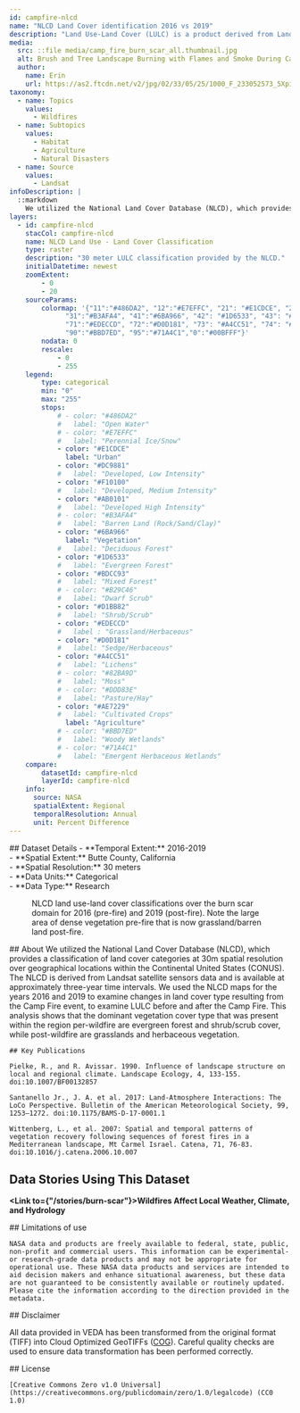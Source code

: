 ---
id: campfire-nlcd
name: "NLCD Land Cover identification 2016 vs 2019"
description: "Land Use-Land Cover (LULC) is a product derived from Landsat NLCD (national Land Cover Database) data, who’s most recent iteration is from 2019 satellite imagery."
media:
  src: ::file media/camp_fire_burn_scar_all.thumbnail.jpg
  alt: Brush and Tree Landscape Burning with Flames and Smoke During California Wildfire
  author:
    name: Erin
    url: https://as2.ftcdn.net/v2/jpg/02/33/05/25/1000_F_233052573_5Xpiw48FkuBnLzxopKwKHo2boD5QaZJW.jpg
taxonomy:
  - name: Topics
    values:
      - Wildfires
  - name: Subtopics
    values:
      - Habitat
      - Agriculture
      - Natural Disasters
  - name: Source
    values:
      - Landsat
infoDescription: |
  ::markdown
    We utilized the National Land Cover Database (NLCD), which provides a classification of land cover categories at 30m spatial resolution over geographical locations within the Continental United States (CONUS). The NLCD is derived from Landsat satellite sensors data and is available at approximately three-year time intervals. We used the NLCD maps for the years 2016 and 2019 to examine changes in land cover type resulting from the Camp Fire event, to examine LULC before and after the Camp Fire. This analysis shows that the dominant vegetation cover type that was present within the region per-wildfire are evergreen forest and shrub/scrub cover, while post-wildfire are grasslands and herbaceous vegetation.
layers:
  - id: campfire-nlcd
    stacCol: campfire-nlcd
    name: NLCD Land Use - Land Cover Classification
    type: raster
    description: "30 meter LULC classification provided by the NLCD."
    initialDatetime: newest
    zoomExtent:
        - 0
        - 20
    sourceParams:
        colormap: '{"11":"#486DA2", "12":"#E7EFFC", "21": "#E1CDCE", "22": "#DC9881", "23": "#F10100", "24": "#AB0101",
              "31":"#B3AFA4", "41":"#6BA966", "42": "#1D6533", "43": "#BDCC93", "51": "#B29C46", "52": "#D1BB82",
              "71":"#EDECCD", "72":"#D0D181", "73": "#A4CC51", "74": "#82BA9D", "81": "#DDD83E", "82": "#AE7229",
              "90":"#BBD7ED", "95":"#71A4C1","0":"#00BFFF"}'
        nodata: 0
        rescale:
            - 0
            - 255   
    legend:
        type: categorical
        min: "0"
        max: "255"
        stops:
            # - color: "#486DA2"
            #   label: "Open Water"
            # - color: "#E7EFFC"
            #   label: "Perennial Ice/Snow"
            - color: "#E1CDCE"
              label: "Urban"
            - color: "#DC9881"
            #   label: "Developed, Low Intensity"
            - color: "#F10100"
            #   label: "Developed, Medium Intensity"
            - color: "#AB0101"
            #   label: "Developed High Intensity"
            # - color: "#B3AFA4"
            #   label: "Barren Land (Rock/Sand/Clay)"
            - color: "#6BA966"
              label: "Vegetation"
            #   label: "Deciduous Forest"
            - color: "#1D6533"
            #   label: "Evergreen Forest"
            - color: "#BDCC93"
            #   label: "Mixed Forest"
            # - color: "#B29C46"
            #   label: "Dwarf Scrub"
            - color: "#D1BB82"
            #   label: "Shrub/Scrub"
            - color: "#EDECCD"
            #   label : "Grassland/Herbaceous"
            - color: "#D0D181"
            #   label: "Sedge/Herbaceous"
            - color: "#A4CC51"
            #   label: "Lichens"
            # - color: "#82BA9D"
            #   label: "Moss"
            # - color: "#DDD83E"
            #   label: "Pasture/Hay"
            - color: "#AE7229"
            #   label: "Cultivated Crops"
              label: "Agriculture"
            # - color: "#BBD7ED"
            #   label: "Woody Wetlands"
            # - color: "#71A4C1"
            #   label: "Emergent Herbaceous Wetlands"
    compare:
        datasetId: campfire-nlcd
        layerId: campfire-nlcd
    info:
      source: NASA
      spatialExtent: Regional
      temporalResolution: Annual
      unit: Percent Difference 
---


<Block>
  <Prose>
    ## Dataset Details
    - **Temporal Extent:** 2016-2019<br />
    - **Spatial Extent:** Butte County, California<br />
    - **Spatial Resolution:** 30 meters<br />
    - **Data Units:** Categorical<br />
    - **Data Type:** Research<br />
    </Prose>
  <Figure>
    <Map
      center={[-121.6198, 39.7558]}
      zoom={10}
      datasetId='nlcd-annual-conus'
      layerId='nlcd-annual-conus'
      dateTime='2016-01-01'
      compareDateTime='2019-01-01'
    />
    <Caption>
    NLCD land use-land cover classifications over the burn scar domain for 2016 (pre-fire) and 2019 (post-fire). Note the large area of dense vegetation pre-fire that is now grassland/barren land post-fire.
    </Caption>
  </Figure>
</Block>


<Block>
  <Prose>
    ## About
    We utilized the National Land Cover Database (NLCD), which provides a classification of land cover categories at 30m spatial resolution over geographical locations within the Continental United States (CONUS). The NLCD is derived from Landsat satellite sensors data and is available at approximately three-year time intervals. We used the NLCD maps for the years 2016 and 2019 to examine changes in land cover type resulting from the Camp Fire event, to examine LULC before and after the Camp Fire. This analysis shows that the dominant vegetation cover type that was present within the region per-wildfire are evergreen forest and shrub/scrub cover, while post-wildfire are grasslands and herbaceous vegetation.
  </Prose>
</Block>



<Block>
  <Prose>

    ## Key Publications

    Pielke, R., and R. Avissar. 1990. Influence of landscape structure on local and regional climate. Landscape Ecology, 4, 133-155. doi:10.1007/BF00132857
  
    Santanello Jr., J. A. et al. 2017: Land-Atmosphere Interactions: The LoCo Perspective. Bulletin of the American Meteorological Society, 99, 1253–1272. doi:10.1175/BAMS-D-17-0001.1
  
    Wittenberg, L., et al. 2007: Spatial and temporal patterns of vegetation recovery following sequences of forest fires in a Mediterranean landscape, Mt Carmel Israel. Catena, 71, 76-83. doi:10.1016/j.catena.2006.10.007

  </Prose>
</Block>

<Block>
  <Prose>
  
  ## Data Stories Using This Dataset
  
  **<Link to={"/stories/burn-scar"}>Wildfires Affect Local Weather, Climate, and Hydrology</Link>**
  </Prose>
</Block>


<Block>
  <Prose>
    ## Limitations of use

    NASA data and products are freely available to federal, state, public, non-profit and commercial users. This information can be experimental- or research-grade data products and may not be appropriate for operational use. These NASA data products and services are intended to aid decision makers and enhance situational awareness, but these data are not guaranteed to be consistently available or routinely updated. Please cite the information according to the direction provided in the metadata.
  </Prose>
</Block>


<Block>
  <Prose>
  ## Disclaimer

  All data provided in VEDA has been transformed from the original format (TIFF) into Cloud Optimized GeoTIFFs ([COG](https://www.cogeo.org)). Careful quality checks are used to ensure data transformation has been performed correctly.  
  </Prose>
</Block>


<Block>
  <Prose>
    ## License

    [Creative Commons Zero v1.0 Universal](https://creativecommons.org/publicdomain/zero/1.0/legalcode) (CC0 1.0)
  </Prose>
</Block>
